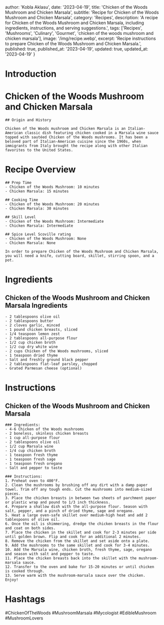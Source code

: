 
  author: 'Kobla Aklasu',
  date: '2023-04-19',
  title: 'Chicken of the Woods Mushroom and Chicken Marsala',
  subtitle: 'Recipe for Chicken of the Woods Mushroom and Chicken Marsala',
  category: 'Recipes',
  description: 'A recipe for Chicken of the Woods Mushroom and Chicken Marsala, including ingredients, instructions, and serving suggestions.',
  tags: ['Recipes', 'Mushrooms', 'Culinary', 'Gourmet', 'chicken of the woods mushroom and chicken marsala'],
  image: '/img/recipe.webp',
  excerpt: 'Recipe instructions to prepare Chicken of the Woods Mushroom and Chicken Marsala.',
  published: true,
  published_at: '2023-04-19',
  updated: true,
  updated_at: '2023-04-19'
}


  # Introduction

# Chicken of the Woods Mushroom and Chicken Marsala
    
    ## Origin and History
    
    Chicken of the Woods mushroom and Chicken Marsala is an Italian-American classic dish featuring chicken cooked in a Marsala wine sauce topped with sautéed Chicken of the Woods mushrooms. It has been a beloved part of Italian-American cuisine since the 1960s, when immigrants from Italy brought the recipe along with other Italian favorites to the United States.

# Recipe Overview

    ## Prep Time
    - Chicken of the Woods Mushroom: 10 minutes 
    - Chicken Marsala: 15 minutes
    
    ## Cooking Time
    - Chicken of the Woods Mushroom: 20 minutes 
    - Chicken Marsala: 30 minutes
    
    ## Skill Level
    - Chicken of the Woods Mushroom: Intermediate 
    - Chicken Marsala: Intermediate 
    
    ## Spice Level Scoville rating
    - Chicken of the Woods Mushroom: None 
    - Chicken Marsala: None
    
    In order to prepare Chicken of the Woods Mushroom and Chicken Marsala, you will need a knife, cutting board, skillet, stirring spoon, and a pot.

# Ingredients

## Chicken of the Woods Mushroom and Chicken Marsala Ingredients
    - 2 tablespoons olive oil 
    - 2 tablespoons butter 
    - 2 cloves garlic, minced 
    - 1 pound chicken breasts, sliced  
    - 1/4 teaspoon lemon zest 
    - 2 tablespoons all-purpose flour 
    - 1/2 cup chicken broth
    - 1/2 cup dry white wine 
    - 2 cups Chicken of the Woods mushrooms, sliced
    - 1 teaspoon dried thyme
    - Salt and freshly ground black pepper 
    - 2 tablespoons flat-leaf parsley, chopped 
    - Grated Parmesan cheese (optional)

# Instructions

## Chicken of the Woods Mushroom and Chicken Marsala 
    
    ### Ingredients:
    - 4-6 Chicken of the Woods mushrooms
    - 2 boneless, skinless chicken breasts
    - 1 cup all-purpose flour
    - 2 tablespoons olive oil
    - 1/2 cup Marsala wine
    - 1/4 cup chicken broth
    - 1 teaspoon fresh thyme
    - 1 teaspoon fresh sage
    - 1 teaspoon fresh oregano
    - Salt and pepper to taste
    
    ### Instructions:
    1. Preheat oven to 400°F.
    2. Clean the mushrooms by brushing off any dirt with a damp paper towel. Trim off any tough ends. Cut the mushrooms into medium-sized pieces.
    3. Place the chicken breasts in between two sheets of parchment paper or plastic wrap and pound to 1/3 inch thickness.
    4. Prepare a shallow dish with the all-purpose flour. Season with salt, pepper, and a pinch of dried thyme, sage and oregano.
    5. Heat a large oven-safe skillet over medium-high heat and add 2 tablespoons of olive oil. 
    6. Once the oil is shimmering, dredge the chicken breasts in the flour and coat on both sides.
    7. Place the chicken in the skillet and cook for 2-3 minutes per side until golden brown. Flip and cook for an additional 2 minutes.
    8. Remove the chicken from the skillet and set aside onto a plate.
    9. Add the mushrooms to the same skillet and cook for 3-4 minutes.
    10. Add the Marsala wine, chicken broth, fresh thyme, sage, oregano and season with salt and pepper to taste.
    11. Place the chicken breasts back into the skillet with the mushroom-marsala sauce.
    12. Transfer to the oven and bake for 15-20 minutes or until chicken is cooked through.
    13. Serve warm with the mushroom-marsala sauce over the chicken. Enjoy!

# Hashtags

#ChickenOfTheWoods #MushroomMarsala #Mycologist #EdibleMushroom #MushroomLovers



